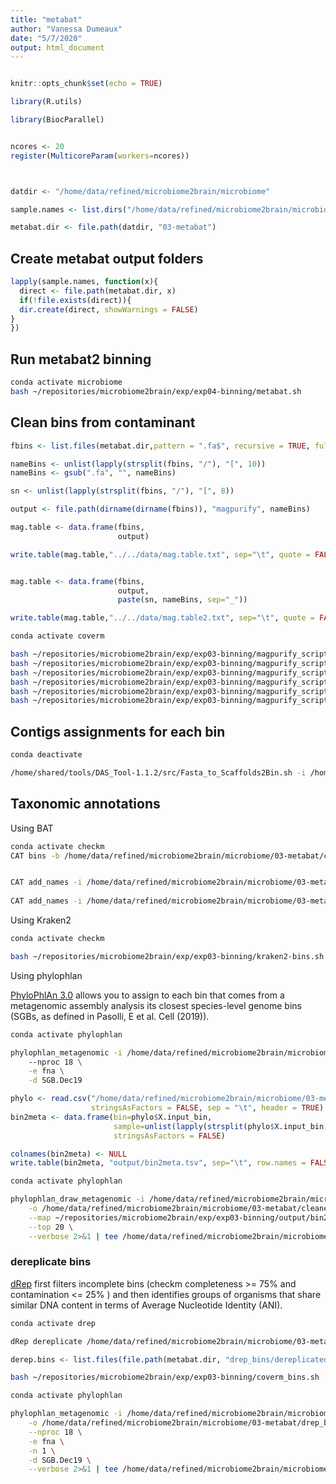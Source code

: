 ```yaml
---
title: "metabat"
author: "Vanessa Dumeaux"
date: "5/7/2020"
output: html_document
---
```


```r
```


```r
knitr::opts_chunk$set(echo = TRUE)
```


```r
library(R.utils)

library(BiocParallel)


ncores <- 20
register(MulticoreParam(workers=ncores))



datdir <- "/home/data/refined/microbiome2brain/microbiome" 

sample.names <- list.dirs("/home/data/refined/microbiome2brain/microbiome/01-trimmed", recursive = FALSE, full.names = FALSE)

metabat.dir <- file.path(datdir, "03-metabat") 


```

## Create metabat output folders
```r

lapply(sample.names, function(x){
  direct <- file.path(metabat.dir, x)
  if(!file.exists(direct)){
  dir.create(direct, showWarnings = FALSE) 
}
})


```

## Run metabat2 binning
```bash
conda activate microbiome
bash ~/repositories/microbiome2brain/exp/exp04-binning/metabat.sh
```

## Clean bins from contaminant

```r
fbins <- list.files(metabat.dir,pattern = ".fa$", recursive = TRUE, full.names = TRUE)

nameBins <- unlist(lapply(strsplit(fbins, "/"), "[", 10))
nameBins <- gsub(".fa", "", nameBins)

sn <- unlist(lapply(strsplit(fbins, "/"), "[", 8))

output <- file.path(dirname(dirname(fbins)), "magpurify", nameBins)

mag.table <- data.frame(fbins,
                        output)

write.table(mag.table,"../../data/mag.table.txt", sep="\t", quote = FALSE, col.names = FALSE, row.names = FALSE)


mag.table <- data.frame(fbins,
                        output,
                        paste(sn, nameBins, sep="_"))

write.table(mag.table,"../../data/mag.table2.txt", sep="\t", quote = FALSE, col.names = FALSE, row.names = FALSE)
```



```bash
conda activate coverm

bash ~/repositories/microbiome2brain/exp/exp03-binning/magpurify_scripts/mag1.phylo.sh ~/repositories/microbiome2brain/data/mag.table.txt
bash ~/repositories/microbiome2brain/exp/exp03-binning/magpurify_scripts/mag2.clade.sh ~/repositories/microbiome2brain/data/mag.table.txt
bash ~/repositories/microbiome2brain/exp/exp03-binning/magpurify_scripts/mag3.tetra.sh ~/repositories/microbiome2brain/data/mag.table.txt
bash ~/repositories/microbiome2brain/exp/exp03-binning/magpurify_scripts/mag4.gc.sh ~/repositories/microbiome2brain/data/mag.table.txt
bash ~/repositories/microbiome2brain/exp/exp03-binning/magpurify_scripts/mag5.contam.sh ~/repositories/microbiome2brain/data/mag.table.txt
bash ~/repositories/microbiome2brain/exp/exp03-binning/magpurify_scripts/mag6.clean.sh ~/repositories/microbiome2brain/data/mag.table2.txt


```


## Contigs assignments for each bin
```bash
conda deactivate

/home/shared/tools/DAS_Tool-1.1.2/src/Fasta_to_Scaffolds2Bin.sh -i /home/data/refined/microbiome2brain/microbiome/03-metabat/cleaned_bins -e fasta > /home/data/refined/microbiome2brain/microbiome/03-metabat/cleaned_bins/maxbin.scaffolds2bin.tsv

```


## Taxonomic annotations 

Using BAT
```bash
conda activate checkm
CAT bins -b /home/data/refined/microbiome2brain/microbiome/03-metabat/cleaned_bins -d /home/shared/data/db/CAT_prepare_20200304/2020-03-04_CAT_database -t /home/shared/data/db/CAT_prepare_20200304/2020-03-04_taxonomy


CAT add_names -i /home/data/refined/microbiome2brain/microbiome/03-metabat/cleaned_bins/CAT/out.BAT.ORF2LCA.txt -o /home/data/refined/microbiome2brain/microbiome/03-metabat/cleaned_bins/CAT/out.BAT.ORF2LCA.names.txt -t /home/shared/data/db/CAT_prepare_20200304/2020-03-04_taxonomy/
    
CAT add_names -i /home/data/refined/microbiome2brain/microbiome/03-metabat/cleaned_bins/CAT/out.BAT.bin2classification.txt -o /home/data/refined/microbiome2brain/microbiome/03-metabat/cleaned_bins/CAT/out.BAT.bin2classification.names.txt -t /home/shared/data/db/CAT_prepare_20200304/2020-03-04_taxonomy/

```

Using Kraken2

```bash
conda activate checkm

bash ~/repositories/microbiome2brain/exp/exp03-binning/kraken2-bins.sh
```


Using phylophlan

[PhyloPhlAn 3.0](https://www-nature-com.proxy3.library.mcgill.ca/articles/s41467-020-16366-7#Sec9) allows you to assign to each bin that comes from a metagenomic assembly analysis its closest species-level genome bins (SGBs, as defined in Pasolli, E et al. Cell (2019)).
```bash
conda activate phylophlan

phylophlan_metagenomic -i /home/data/refined/microbiome2brain/microbiome/03-metabat/cleaned_bins
    --nproc 18 \
    -e fna \
    -d SGB.Dec19

```

```r
phylo <- read.csv("/home/data/refined/microbiome2brain/microbiome/03-metabat/cleaned_bins/cleaned_bins.tsv",
                  stringsAsFactors = FALSE, sep = "\t", header = TRUE)
bin2meta <- data.frame(bin=phylo$X.input_bin,
                       sample=unlist(lapply(strsplit(phylo$X.input_bin, "_"), "[", 1)), 
                       stringsAsFactors = FALSE)

colnames(bin2meta) <- NULL
write.table(bin2meta, "output/bin2meta.tsv", sep="\t", row.names = FALSE, col.names = FALSE, quote = FALSE)
```

```bash
conda activate phylophlan

phylophlan_draw_metagenomic -i /home/data/refined/microbiome2brain/microbiome/03-metabat/cleaned_bins/cleaned_bins.tsv \
    -o /home/data/refined/microbiome2brain/microbiome/03-metabat/cleaned_bins/phylophlan_heatmap \
    --map ~/repositories/microbiome2brain/exp/exp03-binning/output/bin2meta.tsv \
    --top 20 \
    --verbose 2>&1 | tee /home/data/refined/microbiome2brain/microbiome/03-metabat/cleaned_bins/phylophlan_draw_metagenomic.log
```



### dereplicate bins

[dRep](https://www.nature.com/articles/ismej2017126) first filters incomplete bins (checkm completeness >= 75% and contamination <= 25% ) and then identifies groups of organisms that share similar DNA content in terms of Average Nucleotide Identity (ANI).

```bash
conda activate drep

dRep dereplicate /home/data/refined/microbiome2brain/microbiome/03-metabat/drep_bins -g /home/data/refined/microbiome2brain/microbiome/03-metabat/cleaned_bins/*.fna
```

```r
derep.bins <- list.files(file.path(metabat.dir, "drep_bins/dereplicated_genomes"), pattern = ".fna")


```

```bash
bash ~/repositories/microbiome2brain/exp/exp03-binning/coverm_bins.sh
```

```bash
conda activate phylophlan

phylophlan_metagenomic -i /home/data/refined/microbiome2brain/microbiome/03-metabat/drep_bins/dereplicated_genomes \
    -o /home/data/refined/microbiome2brain/microbiome/03-metabat/drep_bins/drep_phylophlan_metagenomic \
    --nproc 18 \
    -e fna \
    -n 1 \
    -d SGB.Dec19 \
    --verbose 2>&1 | tee /home/data/refined/microbiome2brain/microbiome/03-metabat/drep_bins/logs/phylophlan_metagenomic.log
```



